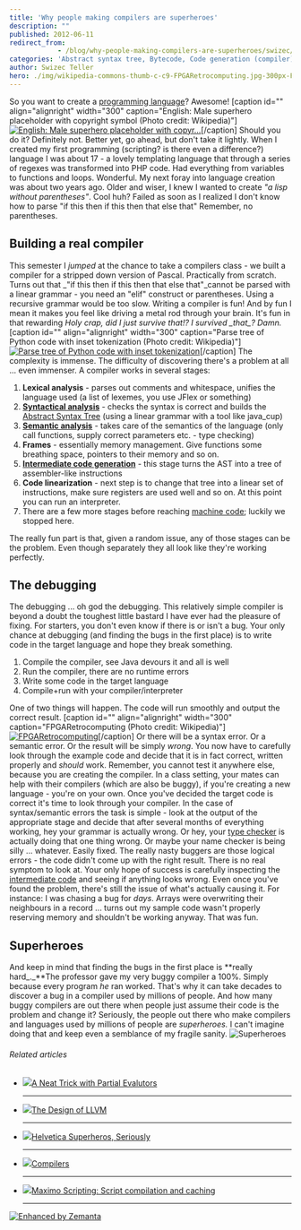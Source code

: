 ```yaml
---
title: 'Why people making compilers are superheroes'
description: ""
published: 2012-06-11
redirect_from: 
            - /blog/why-people-making-compilers-are-superheroes/swizec/4616
categories: 'Abstract syntax tree, Bytecode, Code generation (compiler), Compiler, Machine code, Parsing, Programming language, Type system, Uncategorized'
author: Swizec Teller
hero: ./img/wikipedia-commons-thumb-c-c9-FPGARetrocomputing.jpg-300px-FPGARetrocomputing.jpg
---
```

So you want to create a [programming language](http://en.wikipedia.org/wiki/Programming_language "Programming language")? Awesome! \[caption id="" align="alignright" width="300" caption="English: Male superhero placeholder with copyright symbol (Photo credit: Wikipedia)"][![English: Male superhero placeholder with copyr...](http://upload.wikimedia.org/wikipedia/commons/thumb/c/cd/Placeholder_male_superhero_c.png/300px-Placeholder_male_superhero_c.png "English: Male superhero placeholder with copyr...")](http://commons.wikipedia.org/wiki/File:Placeholder_male_superhero_c.png)\[/caption] Should you do it? Definitely not. Better yet, go ahead, but don't take it lightly. When I created my first programming (scripting? is there even a difference?) language I was about 17 - a lovely templating language that through a series of regexes was transformed into PHP code. Had everything from variables to functions and loops. Wonderful. My next foray into language creation was about two years ago. Older and wiser, I knew I wanted to create _"a lisp without parentheses"_. Cool huh? Failed as soon as I realized I don't know how to parse "if this then if this then that else that" Remember, no parentheses.

## Building a real compiler

This semester I _jumped_ at the chance to take a compilers class - we built a compiler for a stripped down version of Pascal. Practically from scratch. Turns out that _"if this then if this then that else that"_cannot be parsed with a linear grammar - you need an "elif" construct or parentheses. Using a recursive grammar would be too slow. Writing a compiler is fun! And by fun I mean it makes you feel like driving a metal rod through your brain. It's fun in that rewarding _Holy crap, did I just survive that!? I survived \_that\_? Damn._ \[caption id="" align="alignright" width="300" caption="Parse tree of Python code with inset tokenization (Photo credit: Wikipedia)"][![Parse tree of Python code with inset tokenization](http://upload.wikimedia.org/wikipedia/en/thumb/a/ac/Python_add5_parse.png/300px-Python_add5_parse.png "Parse tree of Python code with inset tokenization")](http://en.wikipedia.org/wiki/File:Python_add5_parse.png)\[/caption] The complexity is immense. The difficulty of discovering there's a problem at all ... even immenser. A compiler works in several stages:

1. **Lexical analysis** - parses out comments and whitespace, unifies the language used (a list of lexemes, you use JFlex or something)
2. **[Syntactical analysis](http://en.wikipedia.org/wiki/Parsing "Parsing")** - checks the syntax is correct and builds the [Abstract Syntax Tree](http://en.wikipedia.org/wiki/Abstract_syntax_tree "Abstract syntax tree") (using a linear grammar with a tool like java_cup)
3. **[Semantic analysis](http://en.wikipedia.org/wiki/Compiler "Compiler")** - takes care of the semantics of the language (only call functions, supply correct parameters etc. - type checking)
4. **Frames** - essentially memory management. Give functions some breathing space, pointers to their memory and so on.
5. **[Intermediate code generation](http://en.wikipedia.org/wiki/Code_generation_%28compiler%29 "Code generation (compiler)")** - this stage turns the AST into a tree of assembler-like instructions
6. **Code linearization** - next step is to change that tree into a linear set of instructions, make sure registers are used well and so on. At this point you can run an interpreter.
7. There are a few more stages before reaching [machine code](http://en.wikipedia.org/wiki/Machine_code "Machine code"); luckily we stopped here.

The really fun part is that, given a random issue, any of those stages can be the problem. Even though separately they all look like they're working perfectly.

## The debugging

The debugging ... oh god the debugging. This relatively simple compiler is beyond a doubt the toughest little bastard I have ever had the pleasure of fixing. For starters, you don't even know if there is or isn't a bug. Your only chance at debugging (and finding the bugs in the first place) is to write code in the target language and hope they break something.

1. Compile the compiler, see Java devours it and all is well
2. Run the compiler, there are no runtime errors
3. Write some code in the target language
4. Compile+run with your compiler/interpreter

One of two things will happen. The code will run smoothly and output the correct result. \[caption id="" align="alignright" width="300" caption="FPGARetrocomputing (Photo credit: Wikipedia)"][![FPGARetrocomputing](./img/wikipedia-commons-thumb-c-c9-FPGARetrocomputing.jpg-300px-FPGARetrocomputing.jpg "FPGARetrocomputing")](http://commons.wikipedia.org/wiki/File:FPGARetrocomputing.jpg)\[/caption] Or there will be a syntax error. Or a semantic error. Or the result will be simply _wrong_. You now have to carefully look through the example code and decide that it is in fact correct, written properly and _should_ work. Remember, you cannot test it anywhere else, because you are creating the compiler. In a class setting, your mates can help with their compilers (which are also be buggy), if you're creating a new language - you're on your own. Once you've decided the target code is correct it's time to look through your compiler. In the case of syntax/semantic errors the task is simple - look at the output of the appropriate stage and decide that after several months of everything working, hey your grammar is actually wrong. Or hey, your [type checker](http://en.wikipedia.org/wiki/Type_system "Type system") is actually doing that one thing wrong. Or maybe your name checker is being silly ... whatever. Easily fixed. The really nasty buggers are those logical errors - the code didn't come up with the right result. There is no real symptom to look at. Your only hope of success is carefully inspecting the [intermediate code](http://en.wikipedia.org/wiki/Bytecode "Bytecode") and seeing if anything looks wrong. Even once you've found the problem, there's still the issue of what's actually causing it. For instance: I was chasing a bug for _days_. Arrays were overwriting their neighbours in a record ... turns out my sample code wasn't properly reserving memory and shouldn't be working anyway. That was fun.

## Superheroes

And keep in mind that finding the bugs in the first place is **really hard_._**The professor gave my very buggy compiler a 100%. Simply because every program _he_ ran worked. That's why it can take decades to discover a bug in a compiler used by millions of people. And how many buggy compilers are out there when people just assume their code is the problem and change it? Seriously, the people out there who make compilers and languages used by millions of people are _superheroes._ I can't imagine doing that and keep even a semblance of my fragile sanity. ![Superheroes](./img/--bZymaKlKOg-T6fxqifZAcI-AAAAAAAAudI-fGph9nXdrrY-s1600-20090528_Marvel_Superheroes-742088.jpg "Superheroes")

###### Related articles

- [![](http://i.zemanta.com/noimg_09_80_80.jpg)](http://scientopia.org/blogs/goodmath/2012/06/10/a-neat-trick-with-partial-evalutors/)[A Neat Trick with Partial Evalutors](http://scientopia.org/blogs/goodmath/2012/06/10/a-neat-trick-with-partial-evalutors/)

  * * *

- [![](http://i.zemanta.com/91459884_80_80.jpg)](http://www.drdobbs.com/architecture-and-design/240001128)[The Design of LLVM](http://www.drdobbs.com/architecture-and-design/240001128)

  * * *

- [![](http://i.zemanta.com/88904330_80_80.jpg)](http://theindustry.cc/2012/05/14/helvetica-superheros-seriously/)[Helvetica Superheros, Seriously](http://theindustry.cc/2012/05/14/helvetica-superheros-seriously/)

  * * *

- [![](http://i.zemanta.com/noimg_11_80_80.jpg)](http://nearfetching.wordpress.com/2012/04/28/compilers/)[Compilers](http://nearfetching.wordpress.com/2012/04/28/compilers/)

  * * *

- [![](http://i.zemanta.com/noimg_10_80_80.jpg)](https://www.ibm.com/developerworks/mydeveloperworks/blogs/a9ba1efe-b731-4317-9724-a181d6155e3a/entry/maximo_scripting_script_compilation_and_caching1)[Maximo Scripting: Script compilation and caching](https://www.ibm.com/developerworks/mydeveloperworks/blogs/a9ba1efe-b731-4317-9724-a181d6155e3a/entry/maximo_scripting_script_compilation_and_caching1)

  * * *

[![Enhanced by Zemanta](http://img.zemanta.com/zemified_e.png?x-id=ceb2ae57-e933-4cb7-9d1f-9a630885c8d1)](http://www.zemanta.com/?px "Enhanced by Zemanta")